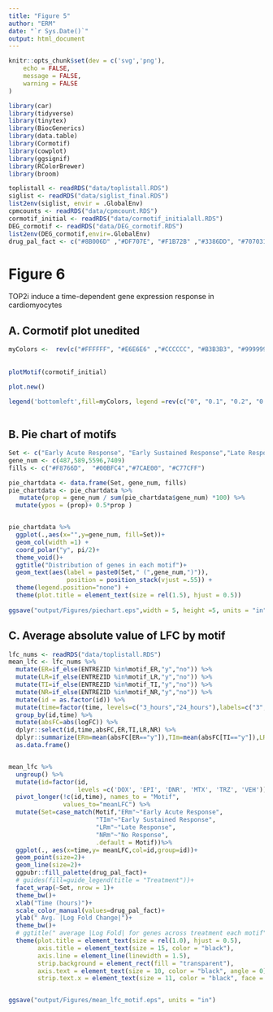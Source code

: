 ```yaml
---
title: "Figure 5"
author: "ERM"
date: "`r Sys.Date()`"
output: html_document
---
```


```r
knitr::opts_chunk$set(dev = c('svg','png'),
	echo = FALSE,
	message = FALSE,
	warning = FALSE
)
```
```r
library(car)
library(tidyverse)
library(tinytex)
library(BiocGenerics)
library(data.table)
library(Cormotif)
library(cowplot)
library(ggsignif)
library(RColorBrewer)
library(broom)
```
```r
toplistall <- readRDS("data/toplistall.RDS")
siglist <- readRDS("data/siglist_final.RDS")
list2env(siglist, envir = .GlobalEnv)
cpmcounts <- readRDS("data/cpmcount.RDS")
cormotif_initial <- readRDS("data/cormotif_initialall.RDS")
DEG_cormotif <- readRDS("data/DEG_cormotif.RDS")
list2env(DEG_cormotif,envir=.GlobalEnv)
drug_pal_fact <- c("#8B006D" ,"#DF707E", "#F1B72B" ,"#3386DD", "#707031","#41B333")

```


# Figure 6
TOP2i induce a time-dependent gene expression response in cardiomyocytes  

## A. Cormotif plot unedited
```r
myColors <-  rev(c("#FFFFFF", "#E6E6E6" ,"#CCCCCC", "#B3B3B3", "#999999", "#808080", "#666666","#4C4C4C", "#333333", "#191919","#000000"))
                  
  
plotMotif(cormotif_initial)

plot.new()

legend('bottomleft',fill=myColors, legend =rev(c("0", "0.1", "0.2", "0.3", "0.4",  "0.5", "0.6", "0.7", "0.8","0.9", "1")), box.col="white",title = "Probability\nlegend", horiz=FALSE,title.cex=.8)
 
```
## B. Pie chart of motifs

```r
Set <- c("Early Acute Response", "Early Sustained Response","Late Response", "No Response")
gene_num <- c(487,589,5596,7409)
fills <- c("#F8766D",  "#00BFC4","#7CAE00", "#C77CFF")

pie_chartdata <- data.frame(Set, gene_num, fills)
pie_chartdata <- pie_chartdata %>% 
   mutate(prop = gene_num / sum(pie_chartdata$gene_num) *100) %>%
  mutate(ypos = (prop)+ 0.5*prop )


pie_chartdata %>% 
  ggplot(.,aes(x="",y=gene_num, fill=Set))+
  geom_col(width =1) +
  coord_polar("y", pi/2)+
  theme_void()+
  ggtitle("Distribution of genes in each motif")+
  geom_text(aes(label = paste0(Set," (",gene_num,")")),
                position = position_stack(vjust =.55)) +
  theme(legend.position="none") +
  theme(plot.title = element_text(size = rel(1.5), hjust = 0.5))
  
ggsave("output/Figures/piechart.eps",width = 5, height =5, units = "in")
```

## C. Average absolute value of LFC by motif

```r

lfc_nums <- readRDS("data/toplistall.RDS")
mean_lfc <- lfc_nums %>% 
  mutate(ER=if_else(ENTREZID %in%motif_ER,"y","no")) %>% 
  mutate(LR=if_else(ENTREZID %in%motif_LR,"y","no")) %>%
  mutate(TI=if_else(ENTREZID %in%motif_TI,"y","no")) %>%
  mutate(NR=if_else(ENTREZID %in%motif_NR,"y","no")) %>%
  mutate(id = as.factor(id)) %>%
  mutate(time=factor(time, levels=c("3_hours","24_hours"),labels=c("3","24"))) %>% 
  group_by(id,time) %>% 
  mutate(absFC=abs(logFC)) %>% 
  dplyr::select(id,time,absFC,ER,TI,LR,NR) %>% 
  dplyr::summarize(ERm=mean(absFC[ER=="y"]),TIm=mean(absFC[TI=="y"]),LRm=mean(absFC[LR=="y"]),NRm=mean(absFC[NR=="y"])) %>%
  as.data.frame()


mean_lfc %>% 
  ungroup() %>% 
  mutate(id=factor(id, 
                   levels =c('DOX', 'EPI', 'DNR', 'MTX', 'TRZ', 'VEH'))) %>% 
  pivot_longer(!c(id,time), names_to = "Motif",
               values_to="meanLFC") %>%
  mutate(Set=case_match(Motif,"ERm"~"Early Acute Response",
                        "TIm"~"Early Sustained Response",
                        "LRm"~"Late Response",
                        "NRm"~"No Response",
                        .default = Motif))%>% 
  ggplot(., aes(x=time,y= meanLFC,col=id,group=id))+
  geom_point(size=2)+
  geom_line(size=2)+
  ggpubr::fill_palette(drug_pal_fact)+
  # guides(fill=guide_legend(title = "Treatment"))+
  facet_wrap(~Set, nrow = 1)+
  theme_bw()+
  xlab("Time (hours)")+
  scale_color_manual(values=drug_pal_fact)+
  ylab(" Avg. |Log Fold Change|")+
  theme_bw()+
  # ggtitle(" average |Log Fold| for genes across treatment each motif")+
  theme(plot.title = element_text(size = rel(1.0), hjust = 0.5),
        axis.title = element_text(size = 15, color = "black"),
        axis.line = element_line(linewidth = 1.5),
        strip.background = element_rect(fill = "transparent"),
        axis.text = element_text(size = 10, color = "black", angle = 0),   
        strip.text.x = element_text(size = 11, color = "black", face = "bold"))


ggsave("output/Figures/mean_lfc_motif.eps", units = "in")

```



